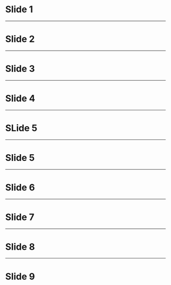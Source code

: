 # Slide 1

---

# Slide 2

---

# Slide 3

---

# Slide 4

---

# SLide 5

---

# Slide 5

---

# Slide 6

---

# Slide 7

---

# Slide 8

---

# Slide 9



